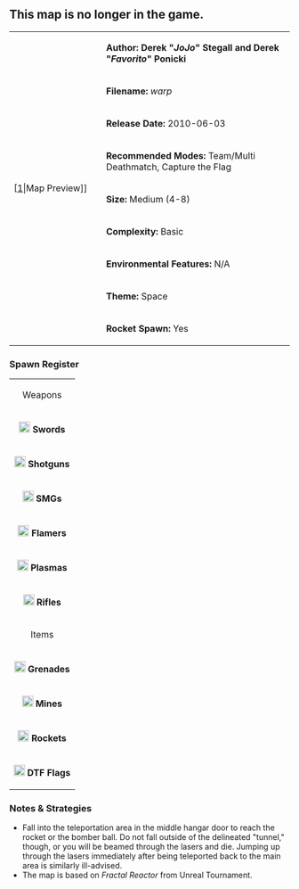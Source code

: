 =='''This map is no longer in the game.'''==
{| border="1" cellpadding="2" width="800px"
|rowspan="9" width="150px"|[[File:Warp.png|thumb|center]|Map Preview]]
|'''Author: Derek "''JoJo''" Stegall and Derek "''Favorito''" Ponicki'''
|-
|'''Filename:''' ''warp''
|-
| '''Release Date:''' 2010-06-03
|-
|'''Recommended Modes:''' Team/Multi Deathmatch, Capture the Flag
|-
|'''Size:''' Medium (4-8)
|-
|'''Complexity:''' Basic
|-
|'''Environmental Features:''' N/A
|-
|'''Theme:''' Space
|-
|'''Rocket Spawn:''' Yes
|}
<!--
=== Review ===
-->

=== Spawn Register ===
{| border="1" cellpadding="2" width="150px"
|colspan="2" align="center"|Weapons
|-
|[[File:Sword.png|20px]] '''Swords''' || 4
|-
|[[File:Shotgun.png|20px]] '''Shotguns''' || 2
|-
|[[File:Smg.png|20px]] '''SMGs''' || 4
|-
|[[File:Flamer.png|20px]] '''Flamers''' || 1
|-
|[[File:Plasma.png|20px]] '''Plasmas''' || 4
|-
| [[File:Rifle.png|20px]] '''Rifles''' || 2
|-
|colspan="2" align="center"|Items
|-
| [[File:Grenade.png|20px]] '''Grenades''' || 2
|-
| [[File:Mine.png|20px]] '''Mines''' || 2
|-
| [[File:Rocket.png|20px]] '''Rockets''' || 1
|-
| [[File:Flag.png|20px]] '''DTF Flags''' || 4
|}

=== Notes & Strategies ===

* Fall into the teleportation area in the middle hangar door to reach the rocket or the bomber ball. Do not fall outside of the delineated "tunnel," though, or you will be beamed through the lasers and die. Jumping up through the lasers immediately after being teleported back to the main area is similarly ill-advised.
* The map is based on ''Fractal Reactor'' from Unreal Tournament.